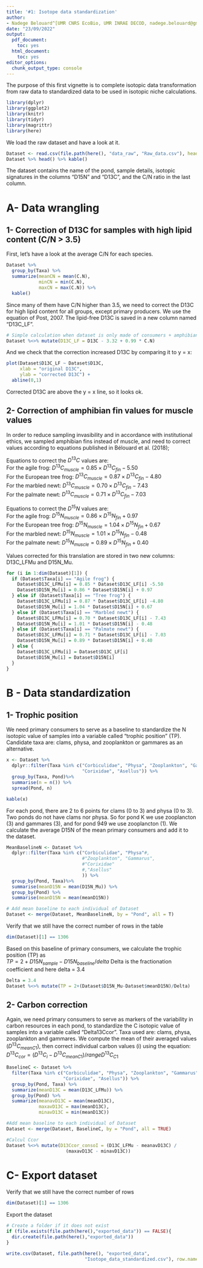 ```yaml
---
title: '#1: Isotope data standardization'
author: 
- Nadege Belouard^[UMR CNRS EcoBio, UMR INRAE DECOD, nadege.belouard@gmail.com]
date: "23/09/2022"
output:
  pdf_document:
    toc: yes
  html_document:
    toc: yes
editor_options: 
  chunk_output_type: console
---
```


The purpose of this first vignette is to complete isotopic data transformation from raw data to standardized data to be used in isotopic niche calculations.

```r
library(dplyr)
library(ggplot2)
library(knitr)
library(tidyr)
library(magrittr)
library(here)
```

We load the raw dataset and have a look at it.

```r
Dataset <- read.csv(file.path(here(), "data_raw", "Raw_data.csv"), header=T)
Dataset %>% head() %>% kable()
```

The dataset contains the name of the pond, sample details, isotopic signatures in the columns "D15N" and "D13C", and the C/N ratio in the last column.




# A- Data wrangling

## 1- Correction of D13C for samples with high lipid content (C/N > 3.5)

First, let's have a look at the average C/N for each species.

```r
Dataset %>% 
  group_by(Taxa) %>%
  summarize(meanCN = mean(C.N),
            minCN = min(C.N),
            maxCN = max(C.N)) %>%
  kable()
```

Since many of them have C/N higher than 3.5, we need to correct the D13C for high lipid content for all groups, except primary producers. We use the equation of Post, 2007. The lipid-free D13C is saved in a new column named "D13C_LF".

```r

# Simple calculation when dataset is only made of consumers + amphibians
Dataset %<>% mutate(D13C_LF = D13C - 3.32 + 0.99 * C.N)
```

And we check that the correction increased D13C by comparing it to y = x:

```r
plot(Dataset$D13C_LF ~ Dataset$D13C,
     xlab = "original D13C",
     ylab = "corrected D13C") +
  abline(0,1)
```

Corrected D13C are above the y = x line, so it looks ok.


## 2- Correction of amphibian fin values for muscle values

In order to reduce sampling invasibility and in accordance with institutional ethics, we sampled amphibian fins instead of muscle, and need to correct values according to equations published in Bélouard et al. (2018);

Equations to correct the $D^{13}C$ values are:  
For the agile frog: $D^{13}C_{muscle} = 0.85 \times D^{13}C_{fin} - 5.50$  
For the European tree frog:	$D^{13}C_{muscle} = 0.87 \times D^{13}C_{fin} - 4.80$  
For the marbled newt: $D^{13}C_{muscle} = 0.70 \times D^{13}C_{fin} - 7.43$  
For the palmate newt:	$D^{13}C_{muscle} = 0.71 \times D^{13}C_{fin} - 7.03$  
  
Equations to correct the $D^{15}N$ values are:  
For the agile frog: $D^{15}N_{muscle} = 0.86 \times D^{15}N_{fin} + 0.97$  
For the European tree frog: $D^{15}N_{muscle} = 1.04 \times D^{15}N_{fin} + 0.67$  
For the marbled newt: $D^{15}N_{muscle} = 1.01 \times D^{15}N_{fin} - 0.48$  
For the palmate newt: $D^{15}N_{muscle} = 0.89 \times D^{15}N_{fin} + 0.40$  
  
Values corrected for this translation are stored in two new columns: D13C_LFMu and D15N_Mu.

```r

for (i in 1:dim(Dataset)[1]) {
  if (Dataset$Taxa[i] == "Agile frog") {
    Dataset$D13C_LFMu[i] = 0.85 * Dataset$D13C_LF[i] -5.50
    Dataset$D15N_Mu[i] = 0.86 * Dataset$D15N[i] + 0.97
  } else if (Dataset$Taxa[i] == "Tree frog") {
    Dataset$D13C_LFMu[i] = 0.87 * Dataset$D13C_LF[i] -4.80
    Dataset$D15N_Mu[i] = 1.04 * Dataset$D15N[i] + 0.67
  } else if (Dataset$Taxa[i] == "Marbled newt") {
    Dataset$D13C_LFMu[i] = 0.70 * Dataset$D13C_LF[i] - 7.43
    Dataset$D15N_Mu[i] = 1.01 * Dataset$D15N[i] - 0.48
  } else if (Dataset$Taxa[i] == "Palmate newt") {
    Dataset$D13C_LFMu[i] = 0.71 * Dataset$D13C_LF[i] - 7.03
    Dataset$D15N_Mu[i] = 0.89 * Dataset$D15N[i] + 0.40
  } else { 
    Dataset$D13C_LFMu[i] = Dataset$D13C_LF[i]
    Dataset$D15N_Mu[i] = Dataset$D15N[i]
  }
}
```





# B - Data standardization


## 1- Trophic position

We need primary consumers to serve as a baseline to standardize the N isotopic value of samples into a variable called "trophic position" (TP). Candidate taxa are: clams, physa, and zooplankton or gammares as an alternative.

``` r

x <- Dataset %>%
  dplyr::filter(Taxa %in% c("Corbiculidae", "Physa", "Zooplankton", "Gammarus",
                            "Corixidae", "Asellus")) %>%
  group_by(Taxa, Pond)%>%
  summarise(n = n()) %>%
  spread(Pond, n)

kable(x)
```

For each pond, there are 2 to 6 points for clams (0 to 3) and physa (0 to 3). 
Two ponds do not have clams nor physa. So for pond K we use zooplancton (3) and gammares (3), and for pond 949 we use zooplancton (1). We calculate the average D15N of the mean primary consumers and add it to the dataset.

``` r
MeanBaselineN <- Dataset %>%
  dplyr::filter(Taxa %in% c("Corbiculidae", "Physa"#, 
                            #"Zooplankton", "Gammarus",
                            #"Corixidae"
                            #,"Asellus"
                            )) %>%
  group_by(Pond, Taxa)%>%
  summarise(meanD15N = mean(D15N_Mu)) %>%
  group_by(Pond) %>%
  summarise(meanD15N = mean(meanD15N))

# Add mean baseline to each individual of Dataset
Dataset <- merge(Dataset, MeanBaselineN, by = "Pond", all = T)
```

Verify that we still have the correct number of rows in the table
```r
dim(Dataset)[1] == 1306
```

Based on this baseline of primary consumers, we calculate the trophic position (TP) as  
$TP = 2 + D15N_{sample} - D15N_{baseline} / delta$
Delta is the fractionation coefficient and here delta = 3.4

``` r
Delta = 3.4
Dataset %<>% mutate(TP = 2+(Dataset$D15N_Mu-Dataset$meanD15N)/Delta)
```


## 2- Carbon correction

Again, we need primary consumers to serve as markers of the variability in carbon resources in each pond, to standardize the C isotopic value of samples into a variable called "Delta13Ccor". Taxa used are: clams, physa, zooplankton and gammares. We compute the mean of their averaged values ($D^{13}C_{meanC1}$), then correct individual carbon values (i) using the equation:   
$D^{13}C_{cor} = (D^{13}C_{i} - D^{13}C_{meanC1}) / range D^{13}C_{C1}$


``` r
BaselineC <- Dataset %>%
  filter(Taxa %in% c("Corbiculidae", "Physa", "Zooplankton", "Gammarus", 
                     "Corixidae", "Asellus")) %>%
  group_by(Pond, Taxa) %>%
  summarize(meanD13C = mean(D13C_LFMu)) %>%
  group_by(Pond) %>%
  summarize(meanavD13C = mean(meanD13C),
            maxavD13C = max(meanD13C),
            minavD13C = min(meanD13C))

#Add mean baseline to each individual of Dataset
Dataset <- merge(Dataset, BaselineC, by = "Pond", all = TRUE)

#Calcul Ccor
Dataset %<>% mutate(D13Ccor_consoI = (D13C_LFMu - meanavD13C) / 
                      (maxavD13C - minavD13C))
```



# C- Export dataset

Verify that we still have the correct number of rows
```r
dim(Dataset)[1] == 1306
```

Export the dataset
``` r

# Create a folder if it does not exist
if (file.exists(file.path(here(),"exported_data")) == FALSE){
  dir.create(file.path(here(),"exported_data"))
}

write.csv(Dataset, file.path(here(), "exported_data", 
                             "Isotope_data_standardized.csv"), row.names = F)
```
